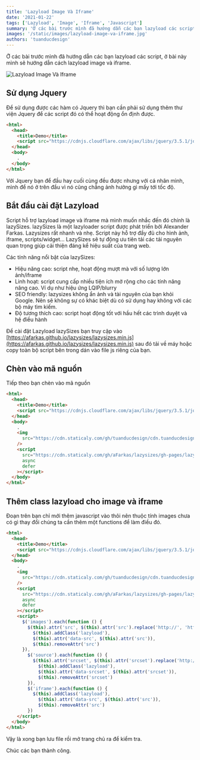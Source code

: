 ```yaml
---
title: 'Lazyload Image Và Iframe'
date: '2021-01-22'
tags: ['Lazyload', 'Image', 'Iframe', 'Javascript']
summary: 'Ở các bài trước mình đã hướng dẫn các bạn lazyload các script, ở bài này mình sẽ hướng dẫn cách lazyload image và iframe.'
images: '/static/images/lazyload-image-va-iframe.jpg'
authors: 'tuanducdesign'
---
```


Ở các bài trước mình đã hướng dẫn các bạn lazyload các script, ở bài này mình sẽ hướng dẫn cách lazyload image và iframe.

![Lazyload Image Và Iframe](/static/images/lazyload-image-va-iframe.jpg)

## Sử dụng Jquery

Để sử dụng được các hàm có Jquery thì bạn cần phải sử dụng thêm thư viện Jquery để các script đó có thể hoạt động ổn định được.

```html
<html>
  <head>
    <title>Demo</title>
    <script src="https://cdnjs.cloudflare.com/ajax/libs/jquery/3.5.1/jquery.min.js"></script>
  </head>
  <body>
    .
  </body>
</html>
```

Với Jquery bạn để đầu hay cuối cùng đều được nhưng với cá nhân mình, mình để nó ở trên đầu vì nó cũng chẳng ảnh hưởng gì mấy tới tốc độ.

## Bắt đầu cài đặt Lazyload

Script hỗ trợ lazyload image và iframe mà mình muốn nhắc đến đó chính là lazySizes. lazySizes là một lazyloader script được phát triển bởi Alexander Farkas. Lazysizes rất nhanh và nhẹ. Script này hỗ trợ đầy đủ cho hình ảnh, iframe, scripts/widget… LazySizes sẽ tự động ưu tiên tải các tải nguyên quan trọng giúp cải thiện đáng kể hiệu suất của trang web.

Các tính năng nổi bật của lazySizes:

- Hiệu năng cao: script nhẹ, hoạt động mượt mà với số lượng lớn ảnh/iframe
- Linh hoạt: script cung cấp nhiều tiện ích mở rộng cho các tính năng nâng cao. Ví dụ như hiệu ứng LQIP/blurry
- SEO friendly: lazysizes không ẩn ảnh và tài nguyên của bạn khỏi Google. Nên sẽ không sự có khác biệt dù có sử dụng hay không với các bộ máy tìm kiếm.
- Độ tương thích cao: script hoạt động tốt với hầu hết các trình duyệt và hệ điều hành

Để cài đặt Lazyload lazySizes bạn truy cập vào [https://afarkas.github.io/lazysizes/lazysizes.min.js](https://afarkas.github.io/lazysizes/lazysizes.min.js) sau đó tải về máy hoặc copy toàn bộ script bên trong dán vào file js riêng của bạn.

## Chèn vào mã nguồn

Tiếp theo bạn chèn vào mã nguồn

```html
<html>
  <head>
    <title>Demo</title>
    <script src="https://cdnjs.cloudflare.com/ajax/libs/jquery/3.5.1/jquery.min.js"></script>
  </head>
  <body>
    .
    <img
      src="https://cdn.staticaly.com/gh/tuanducdesign/cdn.tuanducdesign.com/main/assets/images/tuanducdesign.jpg"
    />
    <script
      src="https://cdn.staticaly.com/gh/aFarkas/lazysizes/gh-pages/lazysizes.min.js"
      async
      defer
    ></script>
  </body>
</html>
```

## Thêm class lazyload cho image và iframe

Đoạn trên bạn chỉ mới thêm javascript vào thôi nên thuộc tính images chưa có gì thay đổi chúng ta cần thêm một functions để làm điều đó.

```html
<html>
  <head>
    <title>Demo</title>
    <script src="https://cdnjs.cloudflare.com/ajax/libs/jquery/3.5.1/jquery.min.js"></script>
  </head>
  <body>
    .
    <img
      src="https://cdn.staticaly.com/gh/tuanducdesign/cdn.tuanducdesign.com/main/assets/images/tuanducdesign.jpg"
    />
    <script
      src="https://cdn.staticaly.com/gh/aFarkas/lazysizes/gh-pages/lazysizes.min.js"
      async
      defer
    ></script>
    <script>
      $('images').each(function () {
        $(this).attr('src', $(this).attr('src').replace('http://', 'https://')),
          $(this).addClass('lazyload'),
          $(this).attr('data-src', $(this).attr('src')),
          $(this).removeAttr('src')
      }),
        $('source').each(function () {
          $(this).attr('srcset', $(this).attr('srcset').replace('http://', 'https://')),
            $(this).addClass('lazyload'),
            $(this).attr('data-srcset', $(this).attr('srcset')),
            $(this).removeAttr('srcset')
        }),
        $('iframe').each(function () {
          $(this).addClass('lazyload'),
            $(this).attr('data-src', $(this).attr('src')),
            $(this).removeAttr('src')
        })
    </script>
  </body>
</html>
```

Vậy là xong bạn lưu file rồi mở trang chủ ra để kiểm tra.

Chúc các bạn thành công.
